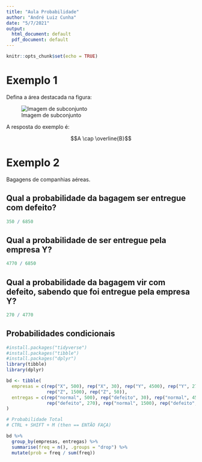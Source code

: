 ```yaml
---
title: "Aula Probabilidade"
author: "André Luiz Cunha"
date: "5/7/2021"
output:
  html_document: default
  pdf_document: default
---
```


```r
knitr::opts_chunk$set(echo = TRUE)
```


# Exemplo 1
<!-- Comentário no Rmarkdown CTRL + SHIFT + C -->

Defina a área destacada na figura:

![Imagem de subconjunto](exemplo-01.png)

A resposta do exemplo é:

$$A \cap \overline{B}$$

# Exemplo 2

Bagagens de companhias aéreas.

## Qual a probabilidade da bagagem ser entregue com defeito?
<!-- CTRL + ALT + I -->

```r
350 / 6850

```

## Qual a probabilidade de ser entregue pela empresa Y?

```r
4770 / 6850

```

## Qual a probabilidade da bagagem vir com defeito, sabendo que foi entregue pela empresa Y?

```r
270 / 4770
```

## Probabilidades condicionais

```r
#install.packages("tidyverse")
#install.packages("tibble")
#install.packages("dplyr")
library(tibble)
library(dplyr)

bd <- tibble(
  empresas = c(rep("X", 500), rep("X", 30), rep("Y", 4500), rep("Y", 270), 
               rep("Z", 1500), rep("Z", 50)),
  entregas = c(rep("normal", 500), rep("defeito", 30), rep("normal", 4500), 
               rep("defeito", 270), rep("normal", 1500), rep("defeito", 50))
)

# Probabilidade Total
# CTRL + SHIFT + M (then == ENTÃO FAÇA)

bd %>% 
  group_by(empresas, entregas) %>% 
  summarise(freq = n(), .groups = "drop") %>% 
  mutate(prob = freq / sum(freq))
  


```









